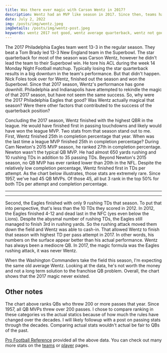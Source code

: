 ```yaml
---
title: Was there ever magic with Carson Wentz in 2017?
description: Wentz had an MVP like season in 2017. Since then, teams have been trying to rekindle that magic. Was there magic in the first place or were there other factors that led to 2017 Philadelphia Eagles?
date: July 2, 2022
img: /posts/img/wentz.jpeg
imgDetails: /posts/img/wentz-post.jpeg
keywords: wentz 2017 not good, wentz average quarterback, wentz not good, wentz not magic
---
```


The 2017 Philadelphia Eagles team went 13-3 in the regular season. They beat a Tom Brady led 13-3 New England team in the Superbowl. The star quarterback for most of the season was Carson Wentz, however he didn't lead the team to their Superbowl win. He tore his ACL during the week 14 Monday Night Football matchup. Typically losing the star quarterback results in a big downturn in the team's performance. But that didn't happen. Nick Foles took over for Wentz, finished out the season and won the Superbowl. Since that 2017 season, Wentz's performance has gone downhill. Philadelphia and Indianapolis have attempted to rekindle the magic of that 2017 season, but have not seem the same success. So, why were the 2017 Philadelphia Eagles that good? Was Wentz actually magical that season? Were there other factors that contributed to the success of the quarterback position?

Concluding the 2017 season, Wentz finished with the highest QBR in the league. He would have finished first in passing touchdowns and likely would have won the league MVP. Two stats from that season stand out to me. First, Wentz finished 25th in completion percentage that year. When was the last time a league MVP finished 25th in completion percentage? During Cam Newton's 2015 MVP season, he ranked 27th in completion percentage. Newton wasn't the typical QB MVP. He had almost 650 yards rushing and 10 rushing TDs in addition to 35 passing TDs. Beyond Newton's 2015 season, no QB MVP has ever ranked lower than 20th in the NFL. Despite the relatively low completion percentage, Wentz finished first in TDs per attempt. As the chart below illustrates, those stats are extremely rare. Since 1957, we've had 45 QB MVPs. Of those 45, all but 3 rank in the top 50% for both TDs per attempt and completion percentage.

---

<PassingCompletionTdPercentage />

---

Second, the Eagles finished with only 9 rushing TDs that season. To put that into perspective, that's less than the 10 TDs they scored in 2012. In 2012, the Eagles finished 4-12 and dead last in the NFC (yes even below the Lions). Despite the abysmal number of rushing TDs, the Eagles still managed to finish 3rd in rushing yards. So the rushing attack moved them down the field and Wentz was able to cash-in. That allowed Wentz to finish that season with highest TD per pass attempt in 2017. In other words, his numbers on the surface appear better than his actual performance. Wentz has always been a mediocre QB. In 2017, the magic formula was the Eagles rushing attack, it was never Wentz.

When the Washington Commanders take the field this season, I'm expecting the same old average Wentz. Looking at the data, he's not worth the money and not a long term solution to the franchise QB problem. Overall, the chart shows that the 2017 magic never existed.

## Other notes

The chart above ranks QBs who threw 200 or more passes that year. Since 1957, all QB MVPs threw over 200 passes. I chose to compare ranking in these categories vs the actual statics because of how much the rules have changed over the decades. I will likely followup with a post on passing stats through the decades. Comparing actual stats wouldn't actual be fair to QBs of the past.

[Pro Football Reference](https://www.pro-football-reference.com) provided all the above data. You can check out many more stats on the [teams](/team-charts) or [player](/player-charts) pages.

